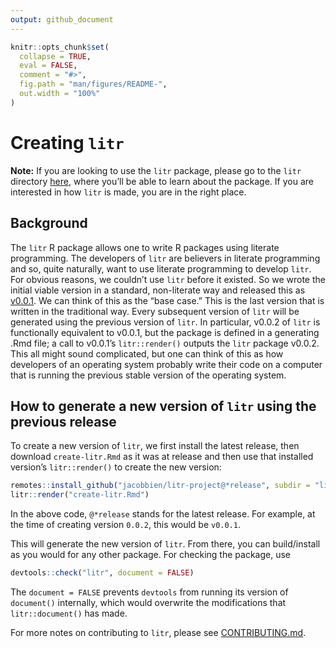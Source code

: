 ```yaml
---
output: github_document
---
```


<!-- README.md is generated from README.Rmd. Please edit that file -->

```r
knitr::opts_chunk$set(
  collapse = TRUE,
  eval = FALSE,
  comment = "#>",
  fig.path = "man/figures/README-",
  out.width = "100%"
)
```

# Creating `litr`

<!-- badges: start -->
<!-- badges: end -->

**Note:** If you are looking to use the `litr` package, please go to the `litr` directory [here](litr), where you'll be able to learn about the package. If you are interested in how `litr` is made, you are in the right place.

## Background

The `litr` R package allows one to write R packages using literate programming.  The developers of `litr` are believers in literate programming and so, quite naturally, want to use literate programming to develop `litr`.  For obvious reasons, we couldn't use `litr` before it existed.  So we wrote the initial viable version in a standard, non-literate way and released this as [v0.0.1](https://github.com/jacobbien/litr-project/releases/tag/v0.0.1).  We can think of this as the "base case."  This is the last version that is written in the traditional way.  Every subsequent version of `litr` will be generated using the previous version of `litr`.  In particular, v0.0.2 of `litr` is functionally equivalent to v0.0.1, but the package is defined in a generating .Rmd file; a call to v0.0.1's `litr::render()` outputs the `litr` package v0.0.2.  This all might sound complicated, but one can think of this as how developers of an operating system probably write their code on a computer that is running the previous stable version of the operating system.

## How to generate a new version of `litr` using the previous release

To create a new version of `litr`, we first install the latest release, then download `create-litr.Rmd` as it was at release and then use that installed version's `litr::render()` to create the new version:

```r
remotes::install_github("jacobbien/litr-project@*release", subdir = "litr")
litr::render("create-litr.Rmd")
```

In the above code, `@*release` stands for the latest release.  For example, at the time of creating version `0.0.2`, this would be `v0.0.1`.

This will generate the new version of `litr`.  From there, you can build/install as you would for any other package.  For checking the package, use 

```r
devtools::check("litr", document = FALSE)
```

The `document = FALSE` prevents `devtools` from running its version of `document()` internally, which would overwrite the modifications that `litr::document()` has made.

For more notes on contributing to `litr`, please see [CONTRIBUTING.md](CONTRIBUTING.md).